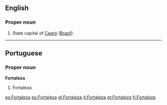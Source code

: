 {{see|fortaleza}}
==English==

===Proper noun===
{{en-proper noun}}

#State capital of [[Ceará]] ([[Brazil]]).

----

==Portuguese==
===Proper noun===
'''Fortaleza'''
#Fortaleza

[[es:Fortaleza]]
[[eo:Fortaleza]]
[[gl:Fortaleza]]
[[it:Fortaleza]]
[[pt:Fortaleza]]
[[fi:Fortaleza]]